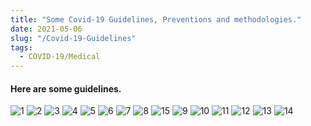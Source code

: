 ---
title: "Some Covid-19 Guidelines, Preventions and methodologies."
date: 2021-05-06
slug: "/Covid-19-Guidelines"
tags:
  - COVID-19/Medical
---

#### Here are some guidelines.

![1](./1.png)
![2](./2.png)
![3](./3.png)
![4](./4.png)
![5](./5.png)
![6](./6.png)
![7](./7.png)
![8](./8.png)
![15](./15.png)
![9](./9.png)
![10](./10.png)
![11](./11.png)
![12](./12.png)
![13](./13.png)
![14](./14.png)



